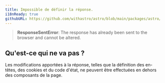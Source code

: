 ```yaml
---
title: Impossible de définir la réponse.
i18nReady: true
githubURL: https://github.com/withastro/astro/blob/main/packages/astro/src/core/errors/errors-data.ts
---
```


> **ResponseSentError**: The response has already been sent to the browser and cannot be altered.

## Qu'est-ce qui ne va pas ?
Les modifications apportées à la réponse, telles que la définition des en-têtes, des cookies et du code d'état, ne peuvent être effectuées en dehors des composants de la page.



